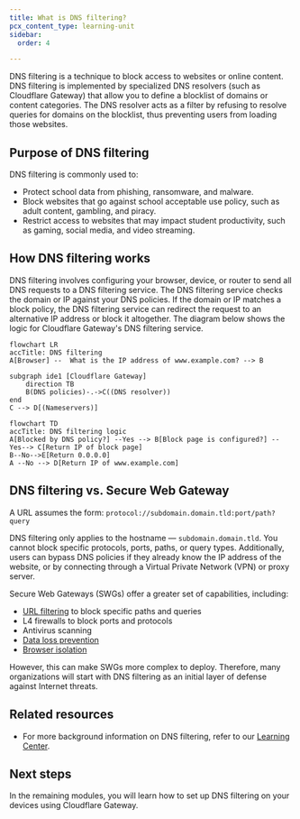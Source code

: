 ```yaml
---
title: What is DNS filtering?
pcx_content_type: learning-unit
sidebar:
  order: 4

---
```


DNS filtering is a technique to block access to websites or online content. DNS filtering is implemented by specialized DNS resolvers (such as Cloudflare Gateway) that allow you to define a blocklist of domains or content categories. The DNS resolver acts as a filter by refusing to resolve queries for domains on the blocklist, thus preventing users from loading those websites.

## Purpose of DNS filtering

DNS filtering is commonly used to:

* Protect school data from phishing, ransomware, and malware.
* Block websites that go against school acceptable use policy, such as adult content, gambling, and piracy.
* Restrict access to websites that may impact student productivity, such as gaming, social media, and video streaming.

## How DNS filtering works

DNS filtering involves configuring your browser, device, or router to send all DNS requests to a DNS filtering service. The DNS filtering service checks the domain or IP against your DNS policies. If the domain or IP matches a block policy, the DNS filtering service can redirect the request to an alternative IP address or block it altogether. The diagram below shows the logic for Cloudflare Gateway's DNS filtering service.

```mermaid
flowchart LR
accTitle: DNS filtering
A[Browser] --  What is the IP address of www.example.com? --> B

subgraph ide1 [Cloudflare Gateway]
    direction TB
    B(DNS policies)-.->C((DNS resolver))
end
C --> D[(Nameservers)]
```

```mermaid
flowchart TD
accTitle: DNS filtering logic
A[Blocked by DNS policy?] --Yes --> B[Block page is configured?] --Yes--> C[Return IP of block page]
B--No-->E[Return 0.0.0.0]
A --No --> D[Return IP of www.example.com]
```

## DNS filtering vs. Secure Web Gateway

A URL assumes the form: `protocol://subdomain.domain.tld:port/path?query`

DNS filtering only applies to the hostname — `subdomain.domain.tld`. You cannot block specific protocols, ports, paths, or query types. Additionally, users can bypass DNS policies if they already know the IP address of the website, or by connecting through a Virtual Private Network (VPN) or proxy server.

Secure Web Gateways (SWGs) offer a greater set of capabilities, including:

* [URL filtering](https://www.cloudflare.com/learning/access-management/what-is-url-filtering/) to block specific paths and queries
* L4 firewalls to block ports and protocols
* Antivirus scanning
* [Data loss prevention](https://www.cloudflare.com/learning/access-management/what-is-dlp/)
* [Browser isolation](https://www.cloudflare.com/learning/access-management/what-is-browser-isolation/)

However, this can make SWGs more complex to deploy. Therefore, many organizations will start with DNS filtering as an initial layer of defense against Internet threats.

## Related resources

* For more background information on DNS filtering, refer to our [Learning Center](https://www.cloudflare.com/learning/access-management/what-is-dns-filtering/).

## Next steps

In the remaining modules, you will learn how to set up DNS filtering on your devices using Cloudflare Gateway.
